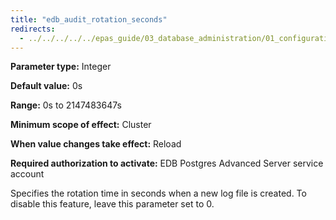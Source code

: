 ```yaml
---
title: "edb_audit_rotation_seconds"
redirects:
  - ../../../../../epas_guide/03_database_administration/01_configuration_parameters/03_configuration_parameters_by_functionality/07_auditing_settings/06_edb_audit_rotation_seconds #generated for docs/epas/reorg-role-use-case-mode
---
```


<div id="edb_audit_rotation_seconds" class="registered_link"></div>

**Parameter type:** Integer

**Default value:** 0s

**Range:** 0s to 2147483647s

**Minimum scope of effect:** Cluster

**When value changes take effect:** Reload

**Required authorization to activate:** EDB Postgres Advanced Server service account

Specifies the rotation time in seconds when a new log file is created. To disable this feature, leave this parameter set to 0.
